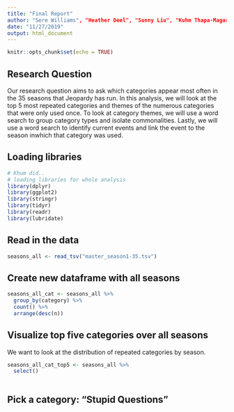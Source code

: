 ```yaml
---
title: "Final Report"
author: "Sere Williams", "Heather Deel", "Sunny Liu", "Kuhm Thapa-Magar"
date: "11/27/2019"
output: html_document
---
```


```r
knitr::opts_chunk$set(echo = TRUE)
```

## Research Question

Our research question aims to ask which categories appear most often in the 35 seasons that Jeopardy has run. In this analysis, we will look at the top 5 most repeated categories and themes of the numerous categories that were only used once. To look at category themes, we will use a word search to group category types and isolate commonalities. Lastly, we will use a word search to identify current events and link the event to the season inwhich that category was used. 

## Loading libraries

```r
# Khum did..
# loading libraries for whole analysis
library(dplyr)
library(ggplot2)
library(stringr)
library(tidyr)
library(readr)
library(lubridate)
```



## Read in the data
```r
seasons_all <- read_tsv("master_season1-35.tsv")
```

## Create new dataframe with all seasons
```r
seasons_all_cat <- seasons_all %>%
  group_by(category) %>% 
  count() %>% 
  arrange(desc(n))
```



## Visualize top five categories over all seasons
We want to look at the distribution of repeated categories by season.
```r
seasons_all_cat_top5 <- seasons_all %>% 
  select()
  


```




## Pick a category: "Stupid Questions"
```r

```



